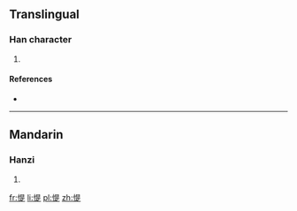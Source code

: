 ==Translingual==

===Han character===
{{Han char|rn=61|rad=心|as=09|sn=12|four=9608<sub>1</sub>|canj=心日一人 (PAMO)}}

# {{defn|Han|sort=心09}}

====References====
* {{Han ref|kx=0393.180|dkj=10882|dj=0729.140|hdz=42327.100|uh=60FF|ud=24831|bh=D94E|bd=55630}}

----

==Mandarin==

===Hanzi===
{{cmn-hanzi|pin=[[tí]] ([[ti2]])|wg=t'i<sup>2</sup>}}

# {{defn|lang=cmn|sort=心09}}

[[fr:惿]]
[[li:惿]]
[[pl:惿]]
[[zh:惿]]